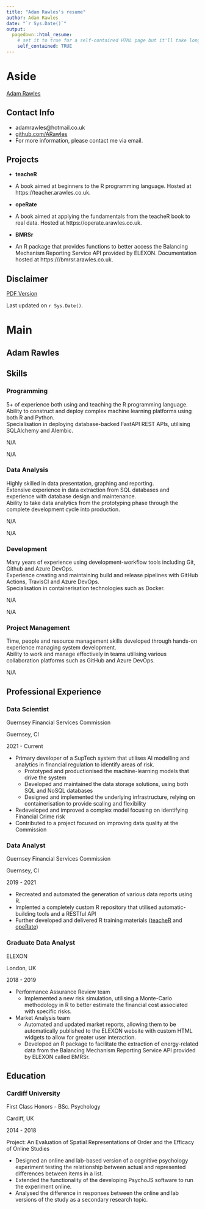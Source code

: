 ```yaml
---
title: "Adam Rawles's resume"
author: Adam Rawles
date: "`r Sys.Date()`"
output:
  pagedown::html_resume:
    # set it to true for a self-contained HTML page but it'll take longer to render
    self_contained: TRUE
---
```


Aside
================================================================================


[Adam Rawles](https://arawles.co.uk){width=80%}


Contact Info {#contact}
--------------------------------------------------------------------------------

- <i class="fa fa-envelope"></i> adamrawles@hotmail.co.uk
- <i class="fa fa-github"></i> [github.com/ARawles](https://github.com/ARawles)
- For more information, please contact me via email.


Projects {#projects}
--------------------------------------------------------------------------------

- __teacheR__

- A book aimed at beginners to the R programming language. Hosted at https://teacher.arawles.co.uk.

- __opeRate__

- A book aimed at applying the fundamentals from the teacheR book to real data. Hosted at https://operate.arawles.co.uk.

- __BMRSr__

- An R package that provides functions to better access the Balancing Mechanism Reporting Service API provided by ELEXON. Documentation hosted at https:///bmrsr.arawles.co.uk.


Disclaimer {#disclaimer}
--------------------------------------------------------------------------------

<a href = "./cv.pdf">PDF Version</a>

Last updated on `r Sys.Date()`.


Main
================================================================================

Adam Rawles {#title}
--------------------------------------------------------------------------------

Skills {data-icon=project-diagram}
--------------------------------------------------------------------------------

### Programming

5+ of experience both using and teaching the R programming language.   
Ability to construct and deploy complex machine learning platforms using both R and Python.   
Specialisation in deploying database-backed FastAPI REST APIs, utilising SQLAlchemy and Alembic.


N/A

N/A


### Data Analysis

Highly skilled in data presentation, graphing and reporting.   
Extensive experience in data extraction from SQL databases and experience with database design and maintenance.   
Ability to take data analytics from the prototyping phase through the complete development cycle into production.

N/A

N/A


### Development

Many years of experience using development-workflow tools including Git, Github and Azure DevOps.    
Experience creating and maintaining build and release pipelines with GitHub Actions, TravisCI and Azure DevOps.    
Specialisation in containerisation technologies such as Docker.

N/A

N/A

### Project Management

Time, people and resource management skills developed through hands-on experience managing system development.    
Ability to work and manage effectively in teams utilising various collaboration platforms such as GitHub and Azure DevOps.

N/A


Professional Experience {data-icon=suitcase}
--------------------------------------------------------------------------------


### Data Scientist

Guernsey Financial Services Commission

Guernsey, CI

2021 - Current

- Primary developer of a SupTech system that utilises AI modelling and analytics in financial regulation to identify areas of risk.
    + Prototyped and productionised the machine-learning models that drive the system
    + Developed and maintained the data storage solutions, using both SQL and NoSQL databases
    + Designed and implemented the underlying infrastructure, relying on containerisation to provide scaling and flexibility
- Redeveloped and improved a complex model focusing on identifying Financial Crime risk
- Contributed to a project focused on improving data quality at the Commission


### Data Analyst

Guernsey Financial Services Commission

Guernsey, CI

2019 - 2021

- Recreated and automated the generation of various data reports using R.
- Implented a completely custom R repository that utilised automatic-building tools and a RESTful API
- Further developed and delivered R training materials ([teacheR](https://teacher.arawles.co.uk) and [opeRate](https://operate.arawles.co.uk))

### Graduate Data Analyst

ELEXON

London, UK

2018 - 2019

- Performance Assurance Review team   
    + Implemented a new risk simulation, utilising a Monte-Carlo methodology in R to better estimate the financial cost associated with specific risks.
- Market Analysis team
    + Automated and updated market reports, allowing them to be automatically published to the ELEXON website with custom HTML widgets to allow for greater user interaction.
    + Developed an R package to facilitate the extraction of energy-related data from the Balancing Mechanism Reporting Service API provided by ELEXON called BMRSr.

Education {data-icon=graduation-cap}
--------------------------------------------------------------------------------

### Cardiff University

First Class Honors - BSc. Psychology

Cardiff, UK

2014 - 2018 

Project: An Evaluation of Spatial Representations of Order and the Efficacy of Online Studies

- Designed an online and lab-based version of a cognitive psychology experiment testing the relationship between actual and represented differences between items in a list.
- Extended the functionality of the developing PsychoJS software to run the experiment online.
- Analysed the difference in responses between the online and lab versions of the study as a secondary research topic.
